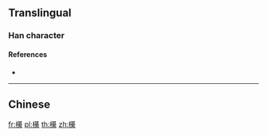 {{character info/new}}
==Translingual==

===Han character===
{{Han char|rn=75|rad=木|as=14|sn=18|four=|canj=DTCF|ids=⿰木綦}}

====References====
* {{Han ref|kx=0559.080|dkj=15753|hdz=21306.110|uh=6AC0|ud=27328}}

----

==Chinese==
{{zh-see|棋|v}}

[[fr:櫀]]
[[pl:櫀]]
[[th:櫀]]
[[zh:櫀]]